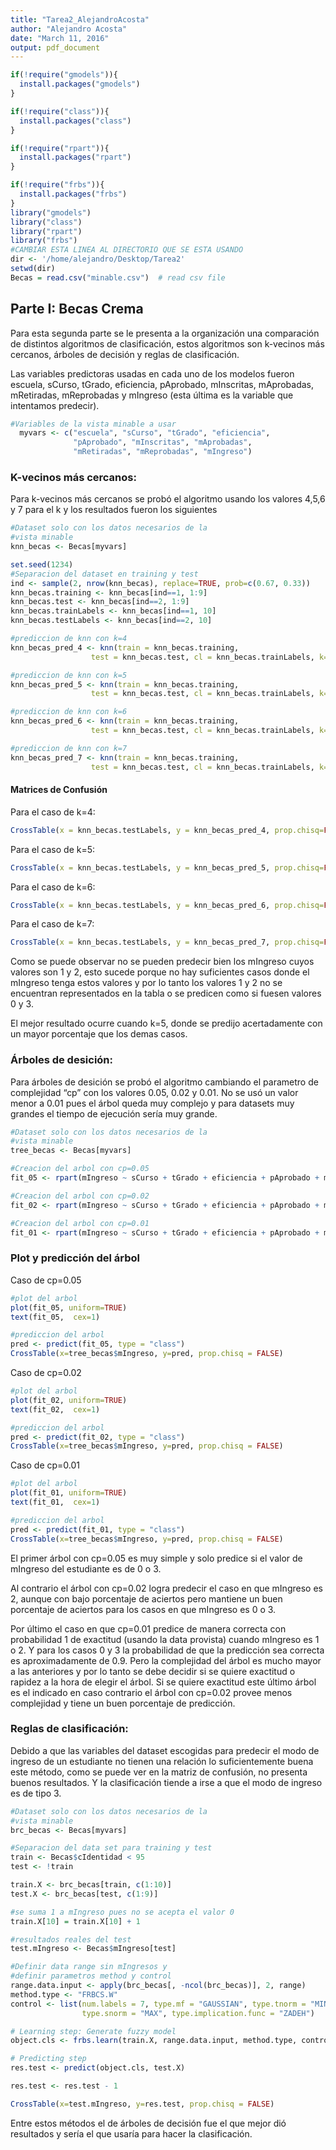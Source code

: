 ```yaml
---
title: "Tarea2_AlejandroAcosta"
author: "Alejandro Acosta"
date: "March 11, 2016"
output: pdf_document
---
```

```r
if(!require("gmodels")){
  install.packages("gmodels")
}

if(!require("class")){
  install.packages("class")
}

if(!require("rpart")){
  install.packages("rpart")
}

if(!require("frbs")){
  install.packages("frbs")
}
library("gmodels")
library("class")
library("rpart")
library("frbs")
#CAMBIAR ESTA LINEA AL DIRECTORIO QUE SE ESTA USANDO
dir <- '/home/alejandro/Desktop/Tarea2'
setwd(dir)
Becas = read.csv("minable.csv")  # read csv file 
```

## Parte I: Becas Crema

Para esta segunda parte se le presenta a la organización una comparación de distintos algoritmos de clasificación, estos algoritmos son k-vecinos más cercanos, árboles de decisión y reglas de clasificación. 

Las variables predictoras usadas en cada uno de los modelos fueron escuela, sCurso, tGrado, eficiencia, pAprobado, mInscritas, mAprobadas, mRetiradas, mReprobadas y mIngreso (esta última es la variable que intentamos predecir).

```r
#Variables de la vista minable a usar
  myvars <- c("escuela", "sCurso", "tGrado", "eficiencia",
              "pAprobado", "mInscritas", "mAprobadas", 
              "mRetiradas", "mReprobadas", "mIngreso")
```

### K-vecinos más cercanos:

Para k-vecinos más cercanos se probó el algoritmo usando los valores 4,5,6 y 7 para el k y los resultados fueron los siguientes

```r
#Dataset solo con los datos necesarios de la
#vista minable
knn_becas <- Becas[myvars]

set.seed(1234)
#Separacion del dataset en training y test
ind <- sample(2, nrow(knn_becas), replace=TRUE, prob=c(0.67, 0.33))
knn_becas.training <- knn_becas[ind==1, 1:9]
knn_becas.test <- knn_becas[ind==2, 1:9]
knn_becas.trainLabels <- knn_becas[ind==1, 10]
knn_becas.testLabels <- knn_becas[ind==2, 10]

#prediccion de knn con k=4
knn_becas_pred_4 <- knn(train = knn_becas.training, 
                  test = knn_becas.test, cl = knn_becas.trainLabels, k=4)

#prediccion de knn con k=5
knn_becas_pred_5 <- knn(train = knn_becas.training, 
                  test = knn_becas.test, cl = knn_becas.trainLabels, k=5)

#prediccion de knn con k=6
knn_becas_pred_6 <- knn(train = knn_becas.training, 
                  test = knn_becas.test, cl = knn_becas.trainLabels, k=6)

#prediccion de knn con k=7
knn_becas_pred_7 <- knn(train = knn_becas.training, 
                  test = knn_becas.test, cl = knn_becas.trainLabels, k=7)

```

#### Matrices de Confusión

Para el caso de k=4:

```r
CrossTable(x = knn_becas.testLabels, y = knn_becas_pred_4, prop.chisq=FALSE)
```

Para el caso de k=5:

```r
CrossTable(x = knn_becas.testLabels, y = knn_becas_pred_5, prop.chisq=FALSE)
```

Para el caso de k=6:

```r
CrossTable(x = knn_becas.testLabels, y = knn_becas_pred_6, prop.chisq=FALSE)
```

Para el caso de k=7:

```r
CrossTable(x = knn_becas.testLabels, y = knn_becas_pred_7, prop.chisq=FALSE)
```

Como se puede observar no se pueden predecir bien los mIngreso cuyos valores son 1 y 2, esto sucede porque no hay suficientes casos donde el mIngreso tenga estos valores y por lo tanto los valores 1 y 2 no se encuentran representados en la tabla o se predicen como si fuesen valores 0 y 3.

El mejor resultado ocurre cuando k=5, donde se predijo acertadamente con un mayor porcentaje que los demas casos.

### Árboles de desición:

Para árboles de desición se probó el algoritmo cambiando el parametro de complejidad "cp" con los valores 0.05, 0.02 y 0.01. No se usó un valor menor a 0.01 pues el árbol queda muy complejo y para datasets muy grandes el tiempo de ejecución sería muy grande.

```r
#Dataset solo con los datos necesarios de la
#vista minable
tree_becas <- Becas[myvars]

#Creacion del arbol con cp=0.05
fit_05 <- rpart(mIngreso ~ sCurso + tGrado + eficiencia + pAprobado + mInscritas + mAprobadas + mRetiradas + mReprobadas, method = "class", control = rpart.control(minsplit=2, cp=0.05),data = tree_becas)

#Creacion del arbol con cp=0.02
fit_02 <- rpart(mIngreso ~ sCurso + tGrado + eficiencia + pAprobado + mInscritas + mAprobadas + mRetiradas + mReprobadas, method = "class", control = rpart.control(minsplit=2, cp=0.02),data = tree_becas)

#Creacion del arbol con cp=0.01
fit_01 <- rpart(mIngreso ~ sCurso + tGrado + eficiencia + pAprobado + mInscritas + mAprobadas + mRetiradas + mReprobadas, method = "class", control = rpart.control(minsplit=2, cp=0.01),data = tree_becas)

```

### Plot y predicción del árbol

Caso de cp=0.05

```r
#plot del arbol
plot(fit_05, uniform=TRUE)
text(fit_05,  cex=1)
```
```r
#prediccion del arbol
pred <- predict(fit_05, type = "class")
CrossTable(x=tree_becas$mIngreso, y=pred, prop.chisq = FALSE)
```

Caso de cp=0.02

```r
#plot del arbol
plot(fit_02, uniform=TRUE)
text(fit_02,  cex=1)
```
```r
#prediccion del arbol
pred <- predict(fit_02, type = "class")
CrossTable(x=tree_becas$mIngreso, y=pred, prop.chisq = FALSE)
```

Caso de cp=0.01

```r
#plot del arbol
plot(fit_01, uniform=TRUE)
text(fit_01,  cex=1)
```
```r
#prediccion del arbol
pred <- predict(fit_01, type = "class")
CrossTable(x=tree_becas$mIngreso, y=pred, prop.chisq = FALSE)
```

El primer árbol con cp=0.05 es muy simple y solo predice si el valor de mIngreso del estudiante es de 0 o 3. 

Al contrario el árbol con cp=0.02 logra predecir el caso en que mIngreso es 2, aunque con bajo porcentaje de aciertos pero mantiene un buen porcentaje de aciertos para los casos en que mIngreso es 0 o 3.

Por último el caso en que cp=0.01  predice de manera correcta con probabilidad 1 de exactitud (usando la data provista) cuando mIngreso es 1 o 2. Y para los casos 0 y 3 la probabilidad de que la predicción sea correcta es aproximadamente de 0.9. Pero la complejidad del árbol es mucho mayor a las anteriores y por lo tanto se debe decidir si se quiere exactitud o rapidez a la hora de elegir el árbol. Si se quiere exactitud este último árbol es el indicado en caso contrario el árbol con cp=0.02 provee menos complejidad y tiene un buen porcentaje de predicción.

### Reglas de clasificación:

Debido a que las variables del dataset escogidas para predecir el modo de ingreso de un estudiante no tienen una relación lo suficientemente buena este método, como se puede ver en la matriz de confusión, no presenta buenos resultados. Y la clasificación tiende a irse a que el modo de ingreso es de tipo 3.

```r
#Dataset solo con los datos necesarios de la
#vista minable
brc_becas <- Becas[myvars]

#Separacion del data set para training y test
train <- Becas$cIdentidad < 95
test <- !train

train.X <- brc_becas[train, c(1:10)]
test.X <- brc_becas[test, c(1:9)]

#se suma 1 a mIngreso pues no se acepta el valor 0
train.X[10] = train.X[10] + 1 

#resultados reales del test
test.mIngreso <- Becas$mIngreso[test] 

#Definir data range sin mIngresos y
#definir parametros method y control
range.data.input <- apply(brc_becas[, -ncol(brc_becas)], 2, range)
method.type <- "FRBCS.W"
control <- list(num.labels = 7, type.mf = "GAUSSIAN", type.tnorm = "MIN",
                type.snorm = "MAX", type.implication.func = "ZADEH")

# Learning step: Generate fuzzy model
object.cls <- frbs.learn(train.X, range.data.input, method.type, control)

# Predicting step
res.test <- predict(object.cls, test.X)

res.test <- res.test - 1
```

```r
CrossTable(x=test.mIngreso, y=res.test, prop.chisq = FALSE)
```

Entre estos métodos el de árboles de decisión fue el que mejor dió resultados y sería el que usaría para hacer la clasificación.



